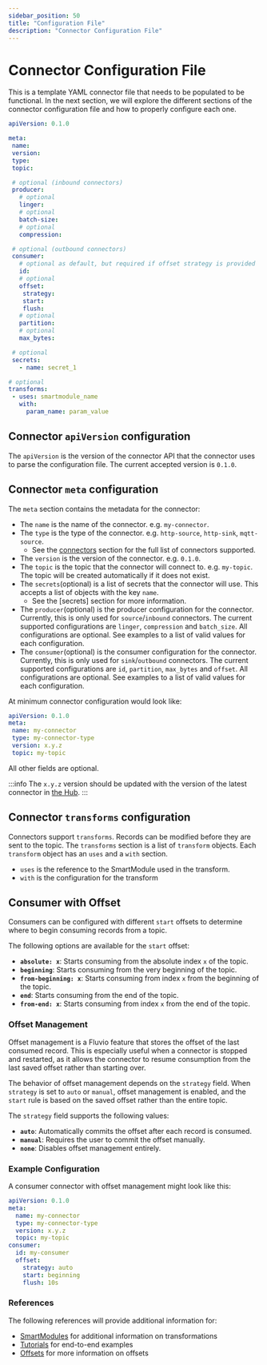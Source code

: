 ```yaml
---
sidebar_position: 50
title: "Configuration File"
description: "Connector Configuration File"
---
```


# Connector Configuration File

This is a template YAML connector file that needs to be populated to be functional. In the next section, we will explore the different sections of the connector configuration file and how to properly configure each one.

```yaml title="connector.yaml"
apiVersion: 0.1.0

meta:
 name:
 version:
 type:
 topic:

 # optional (inbound connectors)
 producer:
   # optional
   linger:
   # optional
   batch-size:
   # optional
   compression:

 # optional (outbound connectors)
 consumer:
   # optional as default, but required if offset strategy is provided
   id:
   # optional
   offset:
    strategy:
    start:
    flush:
   # optional
   partition:
   # optional
   max_bytes:

 # optional
 secrets:
   - name: secret_1

# optional
transforms:
 - uses: smartmodule_name
   with:
     param_name: param_value
```

## Connector `apiVersion` configuration

The `apiVersion` is the version of the connector API that the connector uses to parse the configuration file. The current accepted version is `0.1.0`.

## Connector `meta` configuration

The `meta` section contains the metadata for the connector:

* The `name` is the name of the connector. e.g. `my-connector`.
* The `type` is the type of the connector. e.g. `http-source`, `http-sink`, `mqtt-source`.
  * See the [connectors] section for the full list of connectors supported.
* The `version` is the version of the connector. e.g. `0.1.0`.
* The `topic` is the topic that the connector will connect to. e.g. `my-topic`. The topic will be created automatically if it does not exist.
* The `secrets`(optional) is a list of secrets that the connector will use. This accepts a list of objects with the key `name`.
  * See the [secrets] section for more information.
* The `producer`(optional) is the producer configuration for the connector. Currently, this is only used for `source`/`inbound` connectors. The current supported configurations are `linger`, `compression` and `batch_size`. All configurations are optional. See examples to a list of valid values for each configuration.
* The `consumer`(optional) is the consumer configuration for the connector. Currently, this is only used for `sink`/`outbound` connectors. The current supported configurations are `id`, `partition`, `max_bytes` and `offset`. All configurations are optional. See examples to a list of valid values for each configuration.

At minimum connector configuration would look like:

```yaml
apiVersion: 0.1.0
meta:
 name: my-connector
 type: my-connector-type
 version: x.y.z
 topic: my-topic
```

All other fields are optional.

:::info
The `x.y.z` version should be updated with the version of the latest connector in [the Hub].
:::

## Connector `transforms` configuration

Connectors support `transforms`. Records can be modified before they are sent to the topic. The `transforms` section is a list of `transform` objects. Each `transform` object has an `uses` and a `with` section.

* `uses` is the reference to the SmartModule used in the transform.
* `with` is the configuration for the transform

## Consumer with Offset

Consumers can be configured with different `start` offsets to determine where to begin consuming records from a topic.

The following options are available for the `start` offset:

- **`absolute: x`**: Starts consuming from the absolute index `x` of the topic.
- **`beginning`**: Starts consuming from the very beginning of the topic.
- **`from-beginning: x`**: Starts consuming from index `x` from the beginning of the topic.
- **`end`**: Starts consuming from the end of the topic.
- **`from-end: x`**: Starts consuming from index `x` from the end of the topic.

### Offset Management

Offset management is a Fluvio feature that stores the offset of the last consumed record. This is especially useful when a connector is stopped and restarted, as it allows the connector to resume consumption from the last saved offset rather than starting over.

The behavior of offset management depends on the `strategy` field. When `strategy` is set to `auto` or `manual`, offset management is enabled, and the `start` rule is based on the saved offset rather than the entire topic.

The `strategy` field supports the following values:

- **`auto`**: Automatically commits the offset after each record is consumed.
- **`manual`**: Requires the user to commit the offset manually.
- **`none`**: Disables offset management entirely.

### Example Configuration

A consumer connector with offset management might look like this:

```yaml
apiVersion: 0.1.0
meta:
  name: my-connector
  type: my-connector-type
  version: x.y.z
  topic: my-topic
consumer:
  id: my-consumer
  offset:
    strategy: auto
    start: beginning 
    flush: 10s
```

### References

The following references will provide additional information for:

* [SmartModules] for additional information on transformations
* [Tutorials] for end-to-end examples
* [Offsets] for more information on offsets


[SmartModules]: smartmodules/overview.mdx
[Tutorials]: fluvio/tutorials/index.md
[connectors]: connectors/overview.mdx
[the Hub]: hub/connectors/index.md
[Offsets]: fluvio/concepts/offsets.mdx
